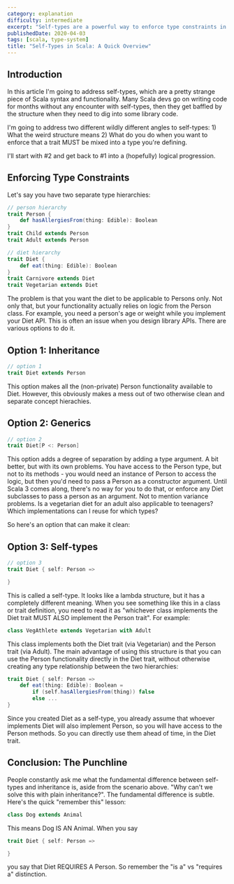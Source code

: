 ```yaml
---
category: explanation
difficulty: intermediate
excerpt: "Self-types are a powerful way to enforce type constraints in Scala: learn to use them effectively in just a few minutes"
publishedDate: 2020-04-03
tags: [scala, type-system]
title: "Self-Types in Scala: A Quick Overview"
---
```


## Introduction

In this article I'm going to address self-types, which are a pretty strange piece of Scala syntax and functionality. Many Scala devs go on writing code for months without any encounter with self-types, then they get baffled by the structure when they need to dig into some library code.

I'm going to address two different wildly different angles to self-types: 1) What the weird structure means 2) What do you do when you want to enforce that a trait MUST be mixed into a type you're defining.

I'll start with #2 and get back to #1 into a (hopefully) logical progression.

## Enforcing Type Constraints

Let's say you have two separate type hierarchies:

```scala
// person hierarchy
trait Person {
    def hasAllergiesFrom(thing: Edible): Boolean
}
trait Child extends Person
trait Adult extends Person

// diet hierarchy
trait Diet {
    def eat(thing: Edible): Boolean
}
trait Carnivore extends Diet
trait Vegetarian extends Diet
```

The problem is that you want the diet to be applicable to Persons only. Not only that, but your functionality actually relies on logic from the Person class. For example, you need a person's age or weight while you implement your Diet API. This is often an issue when you design library APIs. There are various options to do it.

## Option 1: Inheritance

```scala
// option 1
trait Diet extends Person
```

This option makes all the (non-private) Person functionality available to Diet. However, this obviously makes a mess out of two otherwise clean and separate concept hierachies.

## Option 2: Generics

```scala
// option 2
trait Diet[P <: Person]
```

This option adds a degree of separation by adding a type argument. A bit better, but with its own problems. You have access to the Person type, but not to its methods - you would need an instance of Person to access the logic, but then you'd need to pass a Person as a constructor argument. Until Scala 3 comes along, there's no way for you to do that, or enforce any Diet subclasses to pass a person as an argument. Not to mention variance problems. Is a vegetarian diet for an adult also applicable to teenagers? Which implementations can I reuse for which types?

So here's an option that can make it clean:

## Option 3: Self-types

```scala
// option 3
trait Diet { self: Person =>

}
```

This is called a self-type. It looks like a lambda structure, but it has a completely different meaning. When you see something like this in a class or trait definition, you need to read it as "whichever class implements the Diet trait MUST ALSO implement the Person trait". For example:

```scala
class VegAthlete extends Vegetarian with Adult
```

This class implements both the Diet trait (via Vegetarian) and the Person trait (via Adult). The main advantage of using this structure is that you can use the Person functionality directly in the Diet trait, without otherwise creating any type relationship between the two hierarchies:

```scala
trait Diet { self: Person =>
    def eat(thing: Edible): Boolean =
        if (self.hasAllergiesFrom(thing)) false
        else ...
}
```

Since you created Diet as a self-type, you already assume that whoever implements Diet will also implement Person, so you will have access to the Person methods. So you can directly use them ahead of time, in the Diet trait.

## Conclusion: The Punchline

People constantly ask me what the fundamental difference between self-types and inheritance is, aside from the scenario above. "Why can't we solve this with plain inheritance?". The fundamental difference is subtle. Here's the quick "remember this" lesson:

```scala
class Dog extends Animal
```

This means Dog IS AN Animal. When you say

```scala
trait Diet { self: Person =>

}
```

you say that Diet REQUIRES A Person. So remember the "is a" vs "requires a" distinction.

